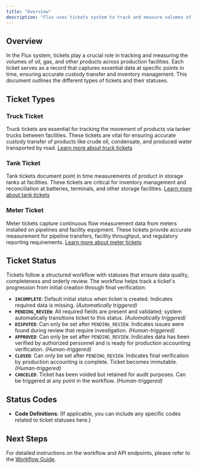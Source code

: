 ```yaml
---
title: "Overview"
description: "Flux uses tickets system to track and measure volumes of oil, gas, and other products across production facilities. Each ticket provides a snapshot of volume and product characteristics at specific points in time."
---
```


## Overview

In the Flux system, tickets play a crucial role in tracking and measuring the volumes of oil, gas, and other products across production facilities. Each ticket serves as a record that captures essential data at specific points in time, ensuring accurate custody transfer and inventory management. This document outlines the different types of tickets and their statuses.

## Ticket Types

### Truck Ticket

Truck tickets are essential for tracking the movement of products via tanker trucks between facilities. These tickets are vital for ensuring accurate custody transfer of products like crude oil, condensate, and produced water transported by road. [Learn more about truck tickets](/models/volumes/truck)

### Tank Ticket

Tank tickets document point in time measurements of product in storage tanks at facilities. These tickets are critical for inventory management and reconciliation at batteries, terminals, and other storage facilities. [Learn more about tank tickets](/models/volumes/tank)

### Meter Ticket

Meter tickets capture continuous flow measurement data from meters installed on pipelines and facility equipment. These tickets provide accurate measurement for pipeline transfers, facility throughput, and regulatory reporting requirements. [Learn more about meter tickets](/models/volumes/meter)

## Ticket Status

Tickets follow a structured workflow with statuses that ensure data quality, completeness and orderly review. The workflow helps track a ticket's progression from initial creation through final verification:

- **`INCOMPLETE`**: Default initial status when ticket is created. Indicates required data is missing. _(Automatically triggered)_
- **`PENDING_REVIEW`**: All required fields are present and validated; system automatically transitions ticket to this status. _(Automatically triggered)_
- **`DISPUTED`**: Can only be set after `PENDING_REVIEW`. Indicates issues were found during review that require investigation. _(Human-triggered)_
- **`APPROVED`**: Can only be set after `PENDING_REVIEW`. Indicates data has been verified by authorized personnel and is ready for production accounting verification. _(Human-triggered)_
- **`CLOSED`**: Can only be set after `PENDING_REVIEW`. Indicates final verification by production accounting is complete. Ticket becomes immutable. _(Human-triggered)_
- **`CANCELED`**: Ticket has been voided but retained for audit purposes. Can be triggered at any point in the workflow. _(Human-triggered)_

## Status Codes

- **Code Definitions**: (If applicable, you can include any specific codes related to ticket statuses here.)

## Next Steps

For detailed instructions on the workflow and API endpoints, please refer to the [Workflow Guide](../guides/workflow.mdx).
